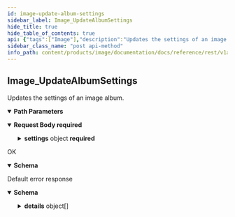 ```yaml
---
id: image-update-album-settings
sidebar_label: Image_UpdateAlbumSettings
hide_title: true
hide_table_of_contents: true
api: {"tags":["Image"],"description":"Updates the settings of an image album.","operationId":"Image_UpdateAlbumSettings","parameters":[{"name":"user","in":"path","description":"The user id.","required":true,"schema":{"type":"string"}},{"name":"album","in":"path","description":"The album id.","required":true,"schema":{"type":"string"}}],"requestBody":{"content":{"application/json":{"schema":{"required":["settings"],"type":"object","properties":{"settings":{"type":"object","properties":{"name":{"type":"string","description":"The album resource name."},"bucket":{"type":"string","description":"The bucket where to store resources."},"systemManaged":{"type":"boolean","description":"Whether the album is system managed."},"enableSearch":{"type":"boolean","description":"Whether images in this album show up in the search engine results."},"enableAnnotation":{"type":"boolean","description":"Whether images in this album can be annotated."},"enableEncryption":{"type":"boolean","description":"Whether images in this album must be client-side encrypted."},"highVisibility":{"type":"boolean","description":"Whether the content of this album is highly visible by the public such as profile pictures and banners. Highly visible albums *cannot* contain sensitive or adult images."}}},"updateMask":{"type":"string","description":"The field mask to determine which fields are to be updated. If empty, the server will assume all fields are to be updated.","format":"field-mask"}}}}},"required":true},"responses":{"200":{"description":"OK","content":{"application/json":{"schema":{"type":"object","properties":{"name":{"type":"string","description":"The album resource name."},"bucket":{"type":"string","description":"The bucket where to store resources."},"systemManaged":{"type":"boolean","description":"Whether the album is system managed."},"enableSearch":{"type":"boolean","description":"Whether images in this album show up in the search engine results."},"enableAnnotation":{"type":"boolean","description":"Whether images in this album can be annotated."},"enableEncryption":{"type":"boolean","description":"Whether images in this album must be client-side encrypted."},"highVisibility":{"type":"boolean","description":"Whether the content of this album is highly visible by the public such as profile pictures and banners. Highly visible albums *cannot* contain sensitive or adult images."}}}}}},"default":{"description":"Default error response","content":{"application/json":{"schema":{"type":"object","properties":{"code":{"type":"integer","description":"The status code, which should be an enum value of [google.rpc.Code][google.rpc.Code].","format":"int32"},"message":{"type":"string","description":"A developer-facing error message, which should be in English. Any user-facing error message should be localized and sent in the [google.rpc.Status.details][google.rpc.Status.details] field, or localized by the client."},"details":{"type":"array","items":{"type":"object","properties":{"@type":{"type":"string","description":"The type of the serialized message."}},"additionalProperties":true,"description":"Contains an arbitrary serialized message along with a @type that describes the type of the serialized message."},"description":"A list of messages that carry the error details.  There is a common set of message types for APIs to use."}},"description":"The `Status` type defines a logical error model that is suitable for different programming environments, including REST APIs and RPC APIs. It is used by [gRPC](https://github.com/grpc). Each `Status` message contains three pieces of data: error code, error message, and error details. You can find out more about this error model and how to work with it in the [API Design Guide](https://cloud.google.com/apis/design/errors)."}}}}},"method":"post","path":"/v1alpha1/users/{user}/albums/{album}:settings","servers":[{"url":"https://image.animeapis.com"}],"jsonRequestBodyExample":{"settings":{"name":"string","bucket":"string","systemManaged":true,"enableSearch":true,"enableAnnotation":true,"enableEncryption":true,"highVisibility":true},"updateMask":"string"},"info":{"title":"animeshon.image","version":"v1alpha1"}}
sidebar_class_name: "post api-method"
info_path: content/products/image/documentation/docs/reference/rest/v1alpha1/animeshon-image
---
```



## Image_UpdateAlbumSettings



Updates the settings of an image album.

<details style={{"marginBottom":"1rem"}} data-collapsed={false} open={true}><summary style={{}}><strong>Path Parameters</strong></summary><div><ul><ParamsItem className={"paramsItem"} param={{"name":"user","in":"path","description":"The user id.","required":true,"schema":{"type":"string"}}}></ParamsItem><ParamsItem className={"paramsItem"} param={{"name":"album","in":"path","description":"The album id.","required":true,"schema":{"type":"string"}}}></ParamsItem></ul></div></details><details style={{}} data-collapsed={false} open={true}><summary style={{"textAlign":"left"}}><strong>Request Body</strong><strong style={{"fontSize":"var(--ifm-code-font-size)","color":"var(--openapi-required)"}}> required</strong></summary><div style={{"textAlign":"left","marginLeft":"1rem"}}></div><ul style={{"marginLeft":"1rem"}}><SchemaItem collapsible={true} className={"schemaItem"}><details style={{}}><summary style={{}}><strong>settings</strong><span style={{"opacity":"0.6"}}> object</span><strong style={{"fontSize":"var(--ifm-code-font-size)","color":"var(--openapi-required)"}}> required</strong></summary><div style={{"marginLeft":"1rem"}}><ul><SchemaItem collapsible={false} name={"name"} required={false} schemaDescription={"The album resource name."} schemaName={"string"} qualifierMessage={undefined}></SchemaItem><SchemaItem collapsible={false} name={"bucket"} required={false} schemaDescription={"The bucket where to store resources."} schemaName={"string"} qualifierMessage={undefined}></SchemaItem><SchemaItem collapsible={false} name={"systemManaged"} required={false} schemaDescription={"Whether the album is system managed."} schemaName={"boolean"} qualifierMessage={undefined}></SchemaItem><SchemaItem collapsible={false} name={"enableSearch"} required={false} schemaDescription={"Whether images in this album show up in the search engine results."} schemaName={"boolean"} qualifierMessage={undefined}></SchemaItem><SchemaItem collapsible={false} name={"enableAnnotation"} required={false} schemaDescription={"Whether images in this album can be annotated."} schemaName={"boolean"} qualifierMessage={undefined}></SchemaItem><SchemaItem collapsible={false} name={"enableEncryption"} required={false} schemaDescription={"Whether images in this album must be client-side encrypted."} schemaName={"boolean"} qualifierMessage={undefined}></SchemaItem><SchemaItem collapsible={false} name={"highVisibility"} required={false} schemaDescription={"Whether the content of this album is highly visible by the public such as profile pictures and banners. Highly visible albums *cannot* contain sensitive or adult images."} schemaName={"boolean"} qualifierMessage={undefined}></SchemaItem></ul></div></details></SchemaItem><SchemaItem collapsible={false} name={"updateMask"} required={false} schemaDescription={"The field mask to determine which fields are to be updated. If empty, the server will assume all fields are to be updated."} schemaName={"field-mask"} qualifierMessage={undefined}></SchemaItem></ul></details><div><ApiTabs><TabItem label={"200"} value={"200"}><div>

OK

</div><div><details style={{}} data-collapsed={false} open={true}><summary style={{"textAlign":"left"}}><strong>Schema</strong></summary><div style={{"textAlign":"left","marginLeft":"1rem"}}></div><ul style={{"marginLeft":"1rem"}}><SchemaItem collapsible={false} name={"name"} required={false} schemaDescription={"The album resource name."} schemaName={"string"} qualifierMessage={undefined}></SchemaItem><SchemaItem collapsible={false} name={"bucket"} required={false} schemaDescription={"The bucket where to store resources."} schemaName={"string"} qualifierMessage={undefined}></SchemaItem><SchemaItem collapsible={false} name={"systemManaged"} required={false} schemaDescription={"Whether the album is system managed."} schemaName={"boolean"} qualifierMessage={undefined}></SchemaItem><SchemaItem collapsible={false} name={"enableSearch"} required={false} schemaDescription={"Whether images in this album show up in the search engine results."} schemaName={"boolean"} qualifierMessage={undefined}></SchemaItem><SchemaItem collapsible={false} name={"enableAnnotation"} required={false} schemaDescription={"Whether images in this album can be annotated."} schemaName={"boolean"} qualifierMessage={undefined}></SchemaItem><SchemaItem collapsible={false} name={"enableEncryption"} required={false} schemaDescription={"Whether images in this album must be client-side encrypted."} schemaName={"boolean"} qualifierMessage={undefined}></SchemaItem><SchemaItem collapsible={false} name={"highVisibility"} required={false} schemaDescription={"Whether the content of this album is highly visible by the public such as profile pictures and banners. Highly visible albums *cannot* contain sensitive or adult images."} schemaName={"boolean"} qualifierMessage={undefined}></SchemaItem></ul></details></div></TabItem><TabItem label={"default"} value={"default"}><div>

Default error response

</div><div><details style={{}} data-collapsed={false} open={true}><summary style={{"textAlign":"left"}}><strong>Schema</strong></summary><div style={{"textAlign":"left","marginLeft":"1rem"}}></div><ul style={{"marginLeft":"1rem"}}><SchemaItem collapsible={false} name={"code"} required={false} schemaDescription={"The status code, which should be an enum value of [google.rpc.Code][google.rpc.Code]."} schemaName={"int32"} qualifierMessage={undefined}></SchemaItem><SchemaItem collapsible={false} name={"message"} required={false} schemaDescription={"A developer-facing error message, which should be in English. Any user-facing error message should be localized and sent in the [google.rpc.Status.details][google.rpc.Status.details] field, or localized by the client."} schemaName={"string"} qualifierMessage={undefined}></SchemaItem><SchemaItem collapsible={true} className={"schemaItem"}><details style={{}}><summary style={{}}><strong>details</strong><span style={{"opacity":"0.6"}}> object[]</span></summary><div style={{"marginLeft":"1rem"}}><div style={{"marginTop":".5rem","marginBottom":".5rem"}}>

A list of messages that carry the error details.  There is a common set of message types for APIs to use.

</div><ul><SchemaItem collapsible={false} name={"@type"} required={false} schemaDescription={"The type of the serialized message."} schemaName={"string"} qualifierMessage={undefined}></SchemaItem></ul></div></details></SchemaItem></ul></details></div></TabItem></ApiTabs></div>
      